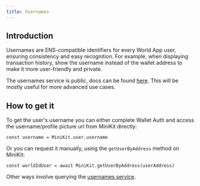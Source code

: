 ```yaml
---
title: Usernames
---
```


## Introduction

Usernames are ENS-compatible identifiers for every World App user, ensuring consistency and easy recognition.
For example, when displaying transaction history, show the username instead of the wallet address to make it more user-friendly and private.

The usernames service is public, docs can be found [here](https://usernames.worldcoin.org/docs). This will be mostly useful for more advanced use cases.

## How to get it

To get the user's username you can either complete Wallet Auth and access the username/profile picture url from MiniKit directly:

```tsx
const username = MiniKit.user.username
```

Or you can request it manually, using the `getUserByAddress` method on MiniKit:

```tsx
const worldIdUser = await MiniKit.getUserByAddress(userAddress)
```

Other ways involve querying the [usernames service](https://usernames.worldcoin.org/docs).